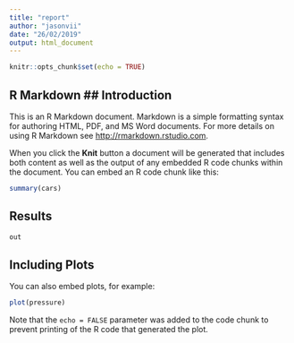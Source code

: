 ```yaml
---
title: "report"
author: "jasonvii"
date: "26/02/2019"
output: html_document
---
```


```r
knitr::opts_chunk$set(echo = TRUE)
```

## R Markdown ## Introduction

This is an R Markdown document. Markdown is a simple formatting syntax for authoring HTML, PDF, and MS Word documents. For more details on using R Markdown see <http://rmarkdown.rstudio.com>.

When you click the **Knit** button a document will be generated that includes both content as well as the output of any embedded R code chunks within the document. You can embed an R code chunk like this:

```r
summary(cars)
```
## Results 
```r
out
```

## Including Plots

You can also embed plots, for example:

```r
plot(pressure)
```

Note that the `echo = FALSE` parameter was added to the code chunk to prevent printing of the R code that generated the plot.
